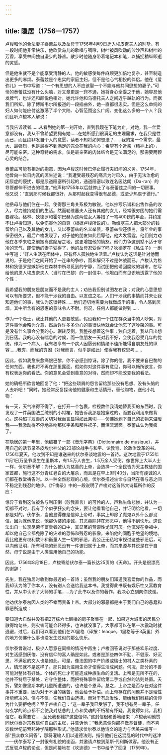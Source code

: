 ```yaml
---
---
---
```

title: 隐居（1756—1757）
---




卢梭和他的合法妻子泰蕾兹以及岳母于1756年4月9日迁入埃皮奈夫人的别墅。有一段时间他非常快乐，他欣赏鸟儿的歌唱与啁啾，树叶被风吹动的沙沙声和树叶的芳香，享受林间独自漫步的静谧。散步时他随身带着笔记本和笔，以捕捉稍纵即逝的灵感。

但是他生就不是个能享受清静的人。他的敏感使每件麻烦更加倍地复杂，甚至制造出更多的麻烦。泰蕾兹是个忠实的家庭主妇，但不是他心气相投的伴侣。他在《爱弥儿》一书中写道：“一个有思想的人不应该娶一个不能与他共同思想的妻子。”可怜的泰蕾兹没有什么头脑，对文章更是一窍不通，她将身心全委之于他，她容忍他发脾气，也许还和颜悦色相对，她允许他和乌德托夫人之间近乎越轨的行为。而据我们所知，除了博斯韦尔所报道的一段插曲外，她一直都很忠实。但是这么单纯的妇人如何能应付这激荡了半个大陆、心智范围这么广阔、变化这么多的一个人？我们且听卢梭本人解说：

当我告诉读者……从看到她的第一刻开始，直到我现在下笔为止，对她，我一丝爱意都没有，我从不曾希望要拥有她……在她所感到很满足的生理需求，在我只是性而已，而且绝非发自个人的意愿，读者不知将如何想法？……我的第一个需求，最大、最强烈，也是最得不到满足的完全在我的内心：希望有个近亲（精神上的），尽可能亲密。这种奇特的需求，仅是最亲密的肉体结合是无法满足的，那需要两颗心灵的结合。



泰蕾兹可能有相对的抱怨，因为卢梭这时候已停止履行夫妇间的义务。1754年，他曾向一位日内瓦的医生述说：“我遭受最残忍的痛苦为时已久，由于无法治愈的闭尿症的侵扰，那是尿道阻塞所引起的，通道阻塞以致连名医达朗（Da-ran）的导管都伸不进去的程度。”他声称1755年以后就停止了与泰蕾兹之间的一切房事。他又说：“直到那时候我都很好，从那时起我变得很有品德，或至少热衷于德行。”

他岳母与他们住在一起，使得那三角关系极为敏锐。他以抄写乐谱和出售作品的收入，尽力维持她们的生活。然而勒维塞夫人还有其他的女儿，经常很穷困的她们需要嫁妆。格林、狄德罗和霍尔巴赫为这两位女人筹措了一笔400镑的年金，并约定不让卢梭知道，以免伤害他的自尊（根据卢梭所说的）。勒维塞夫人把大部分的钱留给自己以及其他的女儿，又以泰蕾兹的名义举债。泰蕾兹偿还债务，将年金的事保密很久，最后卢梭发现了，对于他的朋友如此屈辱他，他大发雷霆。他们则力劝他在冬季来临之前搬离这隐居之地，这更增加他的愤怒。他们力争这别墅不适于寒冷的天气，即使他的妻子受得了，他的岳母忍受得了吗？狄德罗在《私生子》一剧中写道：“好人生活在团体中，只有坏人孤独地生活着。”卢梭认为这话是针对他而说的，于是他们之间开始了一连串的争吵，而和解只不过是休战而已。卢梭认为格林和狄德罗是嫉妒他在森林中所寻觅到的宁静，而试图把他诱回腐败的城市。在写给他的恩人埃皮奈夫人（当时在巴黎）的一封信中，他坦白而有见识地透露了他的个性：

我希望我的朋友是朋友而不是我的主人；劝告我但别试图左右我；对我的心意思想可以有所要求，但不能干涉我的自由。以友谊之名，人们干涉我的事情而并未让我知道他们的事，我认为这很特殊……他们迫切地需要为我做成千的事，令人感到厌烦。其中所含有的恩惠的意味令人不耐。何况，任何人都能做得到……

作为一个隐士，我比其他的人更要敏感。假设我和一个住在群众当中的人吵架，对这件事他会略为介意，然后许许多多分心的事很快地就会让他忘了这吵架的事。可是没有什么事会分我的心。辗转反侧，我整夜想着这件事；独自走着，我从日出想到日落。我的心没有喘息的时候，而一位朋友一天对我不好，会使我忍受几年的忧伤。作为一个病人，我有权享有一个病人因孱弱和情绪不佳所能得自朋友处的纵容……我穷，而我的穷困（对我而言，似乎是如此）使得我有权思考……

因此，假如我愈来愈痛恨巴黎，你不必感到惊讶。除了你的信，我不要来自巴黎的任何东西。我也将不再在那里露面。假如你对这件事有意见，你可以畅所欲言，你有权表达你的看法。你的意见会受到善意的对待，然而却不能改变我的看法。



她的确畅所欲言地回复了他：“把这些琐屑的怨言留给那些没有思想、没有头脑的人去听吧！”同时，她经常反复探询他的健康和生活情形，替他购物，送他小礼物：

有一天，天气冷得不得了，在打开一个包裹，检视数件我请她替我买的东西时，我发现了一件英国法兰绒制的小衬裙，她告诉我那是她穿过的，而要我利用来做背心。这种超乎友善的关切对我而言显得如此亲切——仿佛她剥下自己的衣物来温暖我——我激动得不停地亲吻那张字条和那件裙子，而泪流满面。泰蕾兹认为我疯了。



在隐居的第一年里，他编纂了一部《音乐字典》（Dictionnaire de musique），并用自己的话节录圣皮埃尔神父的23部论战争与和平、论教育、论政治改革的书。1756年夏天，他收到不知是谁送来的伏尔泰谈地震的一首诗。这次地震于1755年11月1日万圣节发生在里斯本，有1.5万人丧生，1.5万余人受伤。像世界上大半人士一样，伏尔泰不解：为什么被认为慈善的上帝，会选择一个全民皆为天主教徒的国家首都，施行这不分青红皂白的大屠杀，而且是在早上9时40分，当所有虔诚的人们都在教堂祷告时。以一种全然悲观的心境，伏尔泰描述生命与自然在善与恶之间不稳定到残忍的地步。《忏悔录》中的一段说明了卢梭对这首伟大诗篇所作的反应：

惊异于看到这位被名与利压倒（恕我直言）的可怜的人，声称生命悲惨，并认为一切都不对时，我有了个似乎狂妄的念头，要让他看看他自己，并证明给他看，一切都是对的。伏尔泰，当他显得像是信仰上帝时，事实上却除了魔鬼以外什么都没信，因为就他来说，他那伪装的虔诚，其恶毒除非在邪恶中，他得不到快乐。这说法出自一位享尽荣华富贵者的口中，其显著的荒谬性尤其可厌。他沉浸在幸福中，却以他自己全都免除了的灾难的恐怖和残忍的影像，来陷他的同胞于绝望的境地。我比他更有权利数计和衡量人生一切的邪恶，我公正无私地审视过这些邪恶后，可以向他证明，所有可能的邪恶没有一件该归属于上帝，而其来源与其说是在于自然，毋宁说是由于人类滥用他自己的功能。



因此，1756年8月18日，卢梭寄给伏尔泰一篇长达25页的《天命》。开头是很漂亮的谢辞：

先生，我在独居时收到你最近的一首诗；虽然我的朋友们知道我喜爱你的作品，而我却认为除了你本人，没有别人会送给我这本书。我觉得此书既有娱乐性又富教育性，并从中认识了大师的手笔……为了此书以及你的著作，我决心立刻向你致谢。



他劝伏尔泰勿因人类的不幸而责备上帝。大部分的邪恶都是由于我们自己的愚蠢和罪恶所造成：

要知道大自然并没有把2万栋六七层楼的房子聚集在一起，如果这大城市的居民分散得均匀些，则灾害可能会轻得多，也许就没事了。大家都可以在第一次震动时就逃避，过后，我们可以看到他们在20里格（译按：leaque，1里格等于3英里）外的地方仿佛什么事也没发生过似的那么快乐。



伏尔泰曾说过，极少人愿意在同样的情况中再生；卢梭回答说对于那些欢乐过度、对生活感到厌倦、没有信仰的富人确是如此。或者是那些四体不勤、不健康、好沉思、不满足的文人也是如此。可是，像法国的中产阶级或瑞士的村人之类朴素的人，情形就不是这样了。那只因为滥用生命才使得生活成问题。何况，部分的不善可能对整体有好处。个体的死亡才可能造成种族生命的复活。上帝是无所不在的，他并不特居于某处，它守住整体，而把特殊事件留给第二手或自然的法则处置。夭折，譬如像里斯本的儿童所遭遇的，也许是个恩泽。总之，上帝之是否存在对这件事并不重要，因为对于不当的痛苦，他会给予补偿。而上帝存在的问题并不是理性所能解决的。信与不信，任我们自由选择。而对于有启发性、能给我们慰藉的信仰为什么要拒绝呢？至于卢梭自己：“这一辈子我已受够了，我不想有另一辈子。任何玄学的论点都不会使我对慈悲的上帝和灵魂的不朽稍有怀疑。我觉得如此，我相信它，我需要它……至死我都维护这些信仰。”这封信很和善地结束：卢梭表明他赞同伏尔泰对宗教信仰自由的主张，并告诉他：“我愿意像你那样做基督徒，而不喜欢数世纪前索邦神学院那种形式。”他请求伏尔泰以他诗文的笔力与优美来编写一部“民众教义问答”，那将灌输人们以道德法则，指引他们在这混乱的时代中的迷津——伏尔泰写了一封很有礼貌的谢函，并邀请卢梭到莱斯·代利斯做客。他没有正式反驳卢梭的论点，但是间接地在《坎迪德》一书中给予了回复（1759年）。